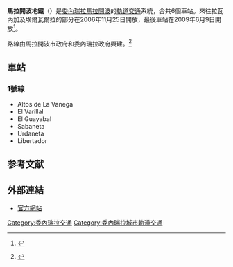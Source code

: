 {{expand|time=2016-06-03T15:53:48+00:00}}
{{Infobox public transit
|name = 馬拉開波地鐵<br />{{lang|es|Metro de Maracaibo}}
|image = <!-- 檔案不存在 Metro de Maracaibo logo.png ，可從英文維基百科取得 -->
|imagesize = 80px
|image2 = Metro de Maracaibo.jpg
|imagesize2 = 
|caption2 = 
|owner =
|locale = {{VEN}}[[馬拉開波|馬拉開波]]
|transit_type = [[城市軌道交通|城市軌道交通]]
|lines = 1條
|stations = 6個
|ridership = 42,000<ref>{{cite web |url=http://www.metrodemaracaibo.gob.ve/index.php/noticias/103-metro-de-maracaibo-estima-movilizar-42-mil-usuarios-diarios-estas-navidades |title=存档副本 |accessdate=2013-04-24 |deadurl=yes |archiveurl=https://web.archive.org/web/20130617163511/http://www.metrodemaracaibo.gob.ve/index.php/noticias/103-metro-de-maracaibo-estima-movilizar-42-mil-usuarios-diarios-estas-navidades |archivedate=2013-06-17 }}</ref>
|began_operation = 2006年
|operator = 
|marks = 
|vehicles =
|system_length = 6.5公里
|track_gauge =
|map = 
}}

'''馬拉開波地鐵'''（{{lang-es|Metro de Maracaibo}}）是[[委內瑞拉|委內瑞拉]][[馬拉開波|馬拉開波]]的[[軌道交通|軌道交通]]系統，合共6個車站。來往拉瓦內加及埃爾瓦爾拉的部分在2006年11月25日開放，最後車站在2009年6月9日開放<ref>{{cite web|url=http://www.radiomundial.com.ve/yvke/noticia.php?26136 |title=Archived copy |accessdate=2009-06-10 |deadurl=yes |archiveurl=https://web.archive.org/web/20110717072404/http://www.radiomundial.com.ve/yvke/noticia.php?26136 |archivedate=2011-07-17 |df= }}</ref>。

路線由馬拉開波市政府和委內瑞拉政府興建。<ref>{{cite web|url=http://globovision.com/news.php?nid%3D112053 |title=Archived copy |accessdate=2009-03-18 |deadurl=yes |archiveurl=https://web.archive.org/web/20120218071602/http://globovision.com/news.php?nid=112053 |archivedate=2012-02-18 |df= }} {{es icon}}</ref>

==車站==
===1號線===
*Altos de La Vanega
*El Varillal
*El Guayabal
*Sabaneta
*Urdaneta
*Libertador

==参考文献==
{{reflist}}

==外部連結==
*[http://www.metrodemaracaibo.gob.ve/ 官方網站] {{Wayback|url=http://www.metrodemaracaibo.gob.ve/ |date=20110320020306 }} {{es icon}}

{{南美洲城市軌道交通系统}}

[[Category:委內瑞拉交通|Category:委內瑞拉交通]]
[[Category:委內瑞拉城市軌道交通|Category:委內瑞拉城市軌道交通]]